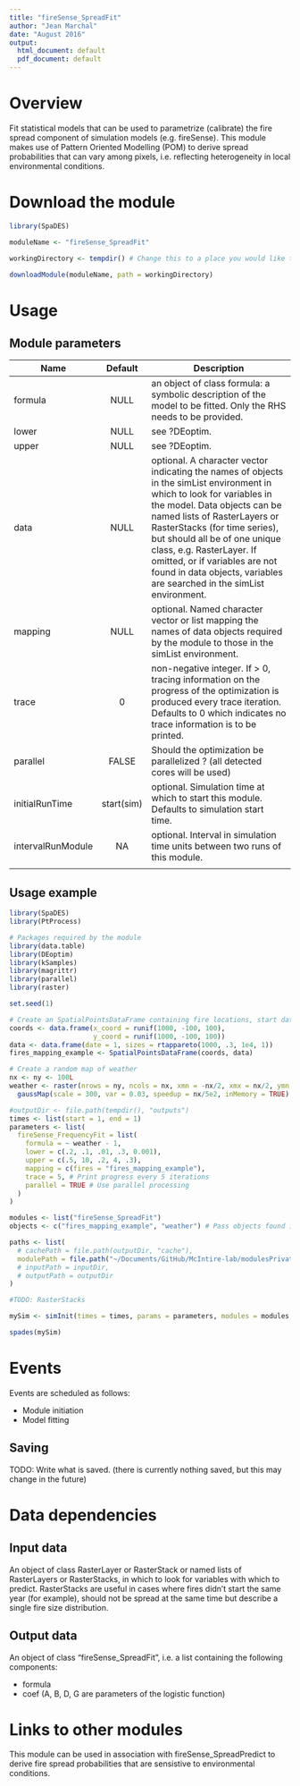 ```yaml
---
title: "fireSense_SpreadFit"
author: "Jean Marchal"
date: "August 2016"
output:
  html_document: default
  pdf_document: default
---
```


# Overview
Fit statistical models that can be used to parametrize (calibrate) the fire spread component of simulation models (e.g. fireSense). This module makes use of Pattern Oriented Modelling (POM) to derive spread probabilities that can vary among pixels, i.e. reflecting heterogeneity in local environmental conditions.

# Download the module
```r
library(SpaDES)

moduleName <- "fireSense_SpreadFit"

workingDirectory <- tempdir() # Change this to a place you would like to put the model, if desired.

downloadModule(moduleName, path = workingDirectory)
```

# Usage
## Module parameters
Name|Default|Description
----|:-------:|---------------------------------------------------------------------
formula|NULL|an object of class formula: a symbolic description of the model to be fitted. Only the RHS needs to be provided.
lower|NULL|see ?DEoptim.
upper|NULL|see ?DEoptim.
data|NULL|optional. A character vector indicating the names of objects in the simList environment in which to look for variables in the model. Data objects can be named lists of RasterLayers or RasterStacks (for time series), but should all be of one unique class, e.g. RasterLayer. If omitted, or if variables are not found in data objects, variables are searched in the simList environment.
mapping|NULL|optional. Named character vector or list mapping the names of data objects required by the module to those in the simList environment.
trace|0|non-negative integer. If > 0, tracing information on the progress of the optimization is produced every trace iteration. Defaults to 0 which indicates no trace information is to be printed.
parallel|FALSE|Should the optimization be parallelized ? (all detected cores will be used)
initialRunTime|start(sim)|optional. Simulation time at which to start this module. Defaults to simulation start time.
intervalRunModule|NA|optional. Interval in simulation time units between two runs of this module.
|||

## Usage example
```r
library(SpaDES)
library(PtProcess)

# Packages required by the module
library(data.table)
library(DEoptim)
library(kSamples)
library(magrittr)
library(parallel)
library(raster)

set.seed(1)

# Create an SpatialPointsDataFrame containing fire locations, start dates, and final sizes data
coords <- data.frame(x_coord = runif(1000, -100, 100),
                     y_coord = runif(1000, -100, 100))
data <- data.frame(date = 1, sizes = rtappareto(1000, .3, 1e4, 1))
fires_mapping_example <- SpatialPointsDataFrame(coords, data)

# Create a random map of weather
nx <- ny <- 100L
weather <- raster(nrows = ny, ncols = nx, xmn = -nx/2, xmx = nx/2, ymn = -ny/2, ymx = ny/2) %>%
  gaussMap(scale = 300, var = 0.03, speedup = nx/5e2, inMemory = TRUE)

#outputDir <- file.path(tempdir(), "outputs")
times <- list(start = 1, end = 1)
parameters <- list(
  fireSense_FrequencyFit = list(
    formula = ~ weather - 1,
    lower = c(.2, .1, .01, .3, 0.001),
    upper = c(.5, 10, .2, 4, .3),
    mapping = c(fires = "fires_mapping_example"),
    trace = 5, # Print progress every 5 iterations
    parallel = TRUE # Use parallel processing
  )
)

modules <- list("fireSense_SpreadFit")
objects <- c("fires_mapping_example", "weather") # Pass objects found in the global environment to the simList environment

paths <- list(
  # cachePath = file.path(outputDir, "cache"),
  modulePath = file.path("~/Documents/GitHub/McIntire-lab/modulesPrivate/") ## TODO: change this to tempdir()
  # inputPath = inputDir,
  # outputPath = outputDir
)

#TODO: RasterStacks

mySim <- simInit(times = times, params = parameters, modules = modules, objects = objects, paths = paths)

spades(mySim)
```

# Events
Events are scheduled as follows:

- Module initiation
- Model fitting

## Saving
TODO: Write what is saved. (there is currently nothing saved, but this may change in the future)

# Data dependencies
## Input data
An object of class RasterLayer or RasterStack or named lists of RasterLayers or RasterStacks, in which to look for variables with which to predict. RasterStacks are useful in cases where fires didn't start the same year (for example), should not be spread at the same time but describe a single fire size distribution.

## Output data
An object of class "fireSense_SpreadFit", i.e. a list containing the following components:

- formula
- coef (A, B, D, G are parameters of the logistic function)

# Links to other modules
This module can be used in association with fireSense_SpreadPredict to derive fire spread probabilities that are sensistive to environmental conditions.

